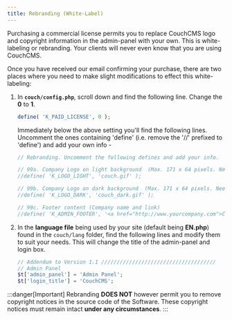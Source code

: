 ```yaml
---
title: Rebranding (White-Label)
---
```



Purchasing a commercial license permits you to replace CouchCMS logo and copyright information in the admin-panel with your own. This is white-labeling or rebranding. Your clients will never even know that you are using CouchCMS.

Once you have received our email confirming your purchase, there are two places where you need to make slight modifications to effect this white-labeling:

<Steps>

1. In **`couch/config.php`**, scroll down and find the following line. Change the **0** to **1**.

    ```php
    define( 'K_PAID_LICENSE', 0 );
    ```

    Immediately below the above setting you'll find the following lines.
    Uncomment the ones containing 'define' (i.e. remove the '//' prefixed to 'define') and add your own info -

    ```php
    // Rebranding. Uncomment the following defines and add your info.

    // 99a. Company Logo on light background  (Max. 171 x 64 pixels. Needs to be placed within 'couch/theme/images/' folder)
    //define( 'K_LOGO_LIGHT', 'couch.gif' );

    // 99b. Company Logo on dark background  (Max. 171 x 64 pixels. Needs to be placed within 'couch/theme/images/' folder)
    //define( 'K_LOGO_DARK', 'couch_dark.gif' );

    // 99c. Footer content (Company name and link)
    //define( 'K_ADMIN_FOOTER', '<a href="http://www.yourcompany.com">COMPANY NAME</a>' );
    ```

2. In the **language file** being used by your site (default being **EN.php**) found in the `couch/lang` folder, find the following lines and modify them to suit your needs. This will change the title of the admin-panel and login box.

    ```php
    // Addendum to Version 1.1 /////////////////////////////////////
    // Admin Panel
    $t['admin_panel'] = 'Admin Panel';
    $t['login_title'] = 'CouchCMS';
    ```

</Steps>

:::danger[Important]
Rebranding **DOES NOT** however permit you to remove copyright notices in the source code of the Software.
These copyright notices must remain intact **under any circumstances**.
:::

